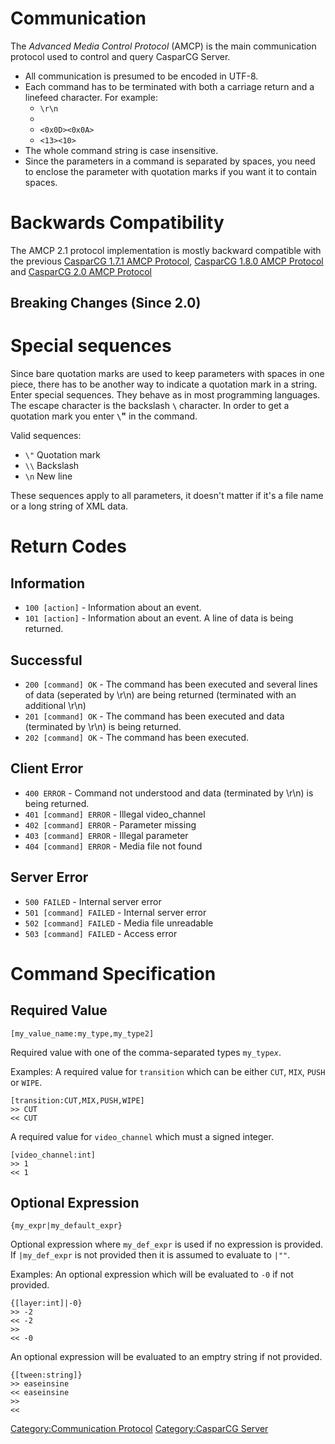 =Communication=
The ''Advanced Media Control Protocol'' (AMCP) is the main communication protocol used to control and query CasparCG Server.

* All communication is presumed to be encoded in UTF-8.
* Each command has to be terminated with both a carriage return and a linefeed character. For example:
** <tt>\r\n</tt>
** <tt><CR><LF></tt>
** <tt><0x0D><0x0A></tt>
** <tt><13><10></tt>
* The whole command string is case insensitive.
* Since the parameters in a command is separated by spaces, you need to enclose the parameter with quotation marks if you want it to contain spaces.

=Backwards Compatibility=
The AMCP 2.1 protocol implementation is mostly backward compatible with the previous [[CasparCG 1.7.1 AMCP Protocol]], [[CasparCG 1.8.0 AMCP Protocol]] and [[CasparCG 2.0 AMCP Protocol]]

==Breaking Changes (Since 2.0)==

=Special sequences=
Since bare quotation marks are used to keep parameters with spaces in one piece, there has to be another way to indicate a quotation mark in a string. Enter special sequences. They behave as in most programming languages. The escape character is the backslash '''<tt>\</tt>''' character. In order to get a quotation mark you enter '''<tt>\</tt>"''' in the command.

Valid sequences:
* <tt>\"</tt>  Quotation mark
* <tt>\\</tt>  Backslash
* <tt>\n</tt>  New line

These sequences apply to all parameters, it doesn't matter if it's a file name or a long string of XML data.

=Return Codes=
	
==Information==
* <tt>100 [action]</tt> - Information about an event.
* <tt>101 [action]</tt> - Information about an event. A line of data is being returned.
	
==Successful==
* <tt>200 [command] OK</tt>		- The command has been executed and several lines of data (seperated by \r\n) are being returned (terminated with an additional \r\n)
* <tt>201 [command] OK</tt>		- The command has been executed and data (terminated by \r\n) is being returned.
* <tt>202 [command] OK</tt>		- The command has been executed.

==Client Error==
* <tt>400 ERROR</tt>				- Command not understood and data (terminated by \r\n) is being returned.
* <tt>401 [command] ERROR</tt>		- Illegal video_channel
* <tt>402 [command] ERROR</tt>		- Parameter missing
* <tt>403 [command] ERROR</tt>		- Illegal parameter
* <tt>404 [command] ERROR</tt>		- Media file not found

==Server Error==
* <tt>500 FAILED</tt>				- Internal server error
* <tt>501 [command] FAILED</tt>	- Internal server error
* <tt>502 [command] FAILED</tt>	- Media file unreadable
* <tt>503 [command] FAILED</tt>	- Access error

=Command Specification=

==Required Value==
 [my_value_name:my_type,my_type2]

Required value with one of the comma-separated types <tt>my_type''x''</tt>.

Examples:
A required value for <tt>transition</tt> which can be either <tt>CUT</tt>, <tt>MIX</tt>, <tt>PUSH</tt> or <tt>WIPE</tt>.
 [transition:CUT,MIX,PUSH,WIPE]
 >> CUT
 << CUT

A required value for <tt>video_channel</tt> which must a signed integer.
 [video_channel:int]
 >> 1
 << 1

==Optional Expression==
 {my_expr|my_default_expr}

Optional expression where <tt>my_def_expr</tt> is used if no expression is provided. If <tt>|my_def_expr</tt> is not provided then it is assumed to evaluate to <tt>|""</tt>.

Examples:
An optional expression which will be evaluated to <tt>-0</tt> if not provided.
 {[layer:int]|-0}
 >> -2
 << -2
 >>
 << -0

An optional expression will be evaluated to an emptry string if not provided.
 {[tween:string]}
 >> easeinsine
 << easeinsine
 >>
 <<

{{CasparCG_2.1_AMCP_AutoGenerated}}

[[Category:Communication Protocol]] [[Category:CasparCG Server]]
